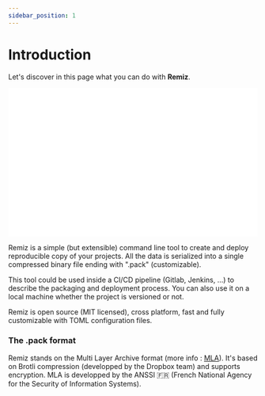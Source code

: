 ```yaml
---
sidebar_position: 1
---
```



# Introduction

Let's discover in this page what you can do with **Remiz**.

<iframe src="//asciinema.org/a/zpRfh22ZZ09ZdLFUzDsbkitoa/iframe?speed=1.0&autoplay=false" frameborder="0" allowfullscreen width="100%"></iframe>
<iframe src="//www.youtube.com/embed/7H-yTKWL6jU" frameborder="0" allowfullscreen width="100%"></iframe>

<ReactPlayer playing controls url='//asciinema.org/a/zpRfh22ZZ09ZdLFUzDsbkitoa/iframe?speed=1.0&autoplay=false' />
<ReactPlayer playing controls url='//www.youtube.com/embed/7H-yTKWL6jU' />


Remiz is a simple (but extensible) command line tool to create and deploy reproducible copy of your projects.
All the data is serialized into a single compressed binary file ending with ".pack" (customizable).

This tool could be used inside a CI/CD pipeline (Gitlab, Jenkins, ...) to describe the packaging and deployment process. You can also use it on a local machine whether the project is versioned or not.

Remiz is open source (MIT licensed), cross platform, fast and fully customizable with TOML configuration files.


### The .pack format

Remiz stands on the Multi Layer Archive format (more info : [MLA](https://github.com/ANSSI-FR/MLA)).
It's based on Brotli compression (developped by the Dropbox team) and supports encryption.
MLA is developped by the ANSSI 🇫🇷 (French National Agency for the Security of Information Systems).


